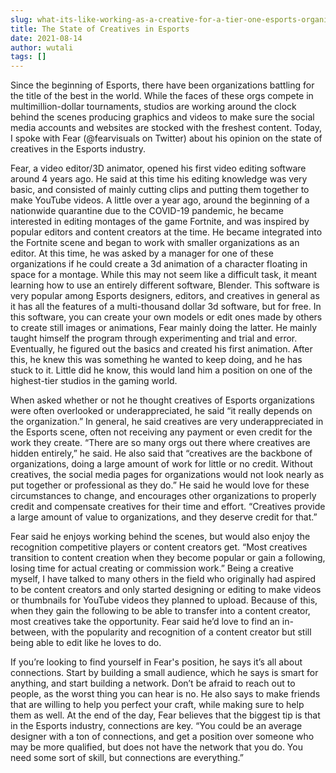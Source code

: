 ```yaml
---
slug: what-its-like-working-as-a-creative-for-a-tier-one-esports-organization
title: The State of Creatives in Esports
date: 2021-08-14
author: wutali
tags: []
---
```

<!--StartFragment-->

Since the beginning of Esports, there have been organizations battling for the title of the best in the world. While the faces of these orgs compete in multimillion-dollar tournaments, studios are working around the clock behind the scenes producing graphics and videos to make sure the social media accounts and websites are stocked with the freshest content. Today, I spoke with Fear (@fearvisuals on Twitter) about his opinion on the state of creatives in the Esports industry.

Fear, a video editor/3D animator, opened his first video editing software around 4 years ago. He said at this time his editing knowledge was very basic, and consisted of mainly cutting clips and putting them together to make YouTube videos. A little over a year ago, around the beginning of a nationwide quarantine due to the COVID-19 pandemic, he became interested in editing montages of the game Fortnite, and was inspired by popular editors and content creators at the time. He became integrated into the Fortnite scene and began to work with smaller organizations as an editor. At this time, he was asked by a manager for one of these organizations if he could create a 3d animation of a character floating in space for a montage. While this may not seem like a difficult task, it meant learning how to use an entirely different software, Blender. This software is very popular among Esports designers, editors, and creatives in general as it has all the features of a multi-thousand dollar 3d software, but for free. In this software, you can create your own models or edit ones made by others to create still images or animations, Fear mainly doing the latter. He mainly taught himself the program through experimenting and trial and error. Eventually, he figured out the basics and created his first animation. After this, he knew this was something he wanted to keep doing, and he has stuck to it. Little did he know, this would land him a position on one of the highest-tier studios in the gaming world.

When asked whether or not he thought creatives of Esports organizations were often overlooked or underappreciated, he said “it really depends on the organization.” In general, he said creatives are very underappreciated in the Esports scene, often not receiving any payment or even credit for the work they create. “There are so many orgs out there where creatives are hidden entirely,” he said. He also said that “creatives are the backbone of organizations, doing a large amount of work for little or no credit. Without creatives, the social media pages for organizations would not look nearly as put together or professional as they do.” He said he would love for these circumstances to change, and encourages other organizations to properly credit and compensate creatives for their time and effort. “Creatives provide a large amount of value to organizations, and they deserve credit for that.”

Fear said he enjoys working behind the scenes, but would also enjoy the recognition competitive players or content creators get. “Most creatives transition to content creation when they become popular or gain a following, losing time for actual creating or commission work.” Being a creative myself, I have talked to many others in the field who originally had aspired to be content creators and only started designing or editing to make videos or thumbnails for YouTube videos they planned to upload. Because of this, when they gain the following to be able to transfer into a content creator, most creatives take the opportunity. Fear said he’d love to find an in-between, with the popularity and recognition of a content creator but still being able to edit like he loves to do.

If you’re looking to find yourself in Fear's position, he says it’s all about connections. Start by building a small audience, which he says is smart for anything, and start building a network. Don’t be afraid to reach out to people, as the worst thing you can hear is no. He also says to make friends that are willing to help you perfect your craft, while making sure to help them as well. At the end of the day, Fear believes that the biggest tip is that in the Esports industry, connections are key. “You could be an average designer with a ton of connections, and get a position over someone who may be more qualified, but does not have the network that you do. You need some sort of skill, but connections are everything.”

<!--EndFragment-->